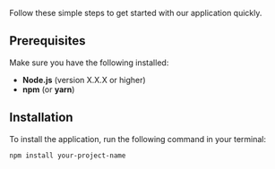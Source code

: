 Follow these simple steps to get started with our application quickly.

## Prerequisites

Make sure you have the following installed:

- **Node.js** (version X.X.X or higher)
- **npm** (or **yarn**)

## Installation

To install the application, run the following command in your terminal:

```bash
npm install your-project-name
